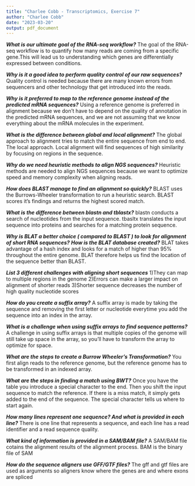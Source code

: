 ---
title: "Charlee Cobb - Transcriptomics, Exercise 7"
author: "Charlee Cobb"
date: "2023-03-20"
output: pdf_document
---
***What is our ultimate goal of the RNA-seq workflow?***
The goal of the RNA-seq workflow is to quantify how many reads are coming from
a specific gene.This will lead us to understanding which genes are differentially
expressed between conditions.


***Why is it a good idea to perform quality control of our raw sequences?***
Quality control is needed because there are many known errors from sequencers and
other technology that get introduced into the reads.


***Why is it preferred to map to the reference genome instead of the predicted mRNA sequences?***
Using a reference genome is preferred in alignment because we don't have to depend
on the quality of annotation in the predicted mRNA sequences, and we are not assuming
that we know everything about the mRNA molecules in the experiment.
 

***What is the difference between global and local alignment?***
The global approach to alignment tries to match the entire sequence from end to 
end. The local approach. Local alignment will find sequences of high similarity
by focusing on regions in the sequence.


***Why do we need heuristic methods to align NGS sequences?***
Heuristic methods are needed to align NGS sequences because we want to optimize 
speed and memory complexity when aligning reads.


***How does BLAST manage to find an alignment so quickly?***
BLAST uses the Burrows-Wheeler transformation to run a heuristic search. BLAST
scores it's findings and returns the highest scored match.


***What is the difference between blastn and tblastx?***
blastn conducts a search of nucleotides from the input sequence. tbasltx translates
the input sequence into proteins and searches for a matching protein sequence.


***Why is BLAT a better choice ( compared to BLAST ) to look for alignment of short RNA sequences?***
***How is the BLAT database created?***
BLAT takes advantage of a hash index and looks for a match of higher than 95% 
throughout the entire genome. BLAT therefore helps us find the location of the sequence
better than BLAST.


***List 3 different challenges with aligning short sequences***
1)They can map to multiple regions in the genome
2)Errors can make a larger impact on alignment of shorter reads
3)Shorter sequence decreases the number of high quality nucleotide scores


***How do you create a suffix array?***
A suffix array is made by taking the sequence and removing the first letter or
nucleotide everytime you add the sequence into an index in the array.


***What is a challenge when using suffix arrays to find sequence patterns?***
A challenge in using suffix arrays is that multiple copies of the genome will
still take up space in the array, so you'll have to transform the array to optimize
for space. 
 

***What are the steps to create a Burrow Wheeler’s Transformation?***
You first align reads to the reference genome, but the reference genome has to 
be transformed in an indexed array. 


***What are the steps in finding a match using BWT?***
Once you have the table you introduce a special character to the end. 
Then you shift the input sequence to match the reference. If
there is a miss match, it simply gets added to the end of the sequence.
The special character tells us where to start again.
 

***How many lines represent one sequence? And what is provided in each line?***
There is one line that represents a sequence, and each line has a read identifier
and a read sequence quality.


***What kind of information is provided in a SAM/BAM file?***
A SAM/BAM file cotains the alignment results of the alignment process. BAM is the
binary file of SAM

***How do the sequence aligners use GFF/GTF files?***
The gff and gtf files are used as arguments so aligners know where the genes are
and where exons are spliced